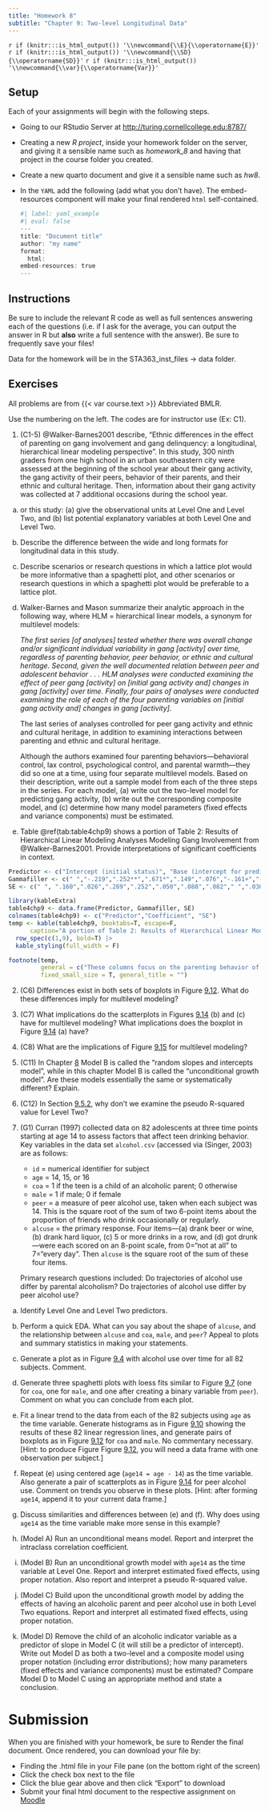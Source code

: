 ```yaml
---
title: "Homework 8"
subtitle: "Chapter 9: Two-level Longitudinal Data"
---
```


`r if (knitr:::is_html_output()) '\\newcommand{\\E}{\\operatorname{E}}'`
`r if (knitr:::is_html_output()) '\\newcommand{\\SD}{\\operatorname{SD}}'`
`r if (knitr:::is_html_output()) '\\newcommand{\\var}{\\operatorname{Var}}'`


## Setup

Each of your assignments will begin with the following steps.

-   Going to our RStudio Server at <http://turing.cornellcollege.edu:8787/>

-   Creating a new *R project*, inside your homework folder on the server, and giving it a sensible name such as *homework_8* and having that project in the course folder you created. 

-   Create a new quarto document and give it a sensible name such as *hw8*.

-   In the `YAML` add the following (add what you don't have). The embed-resources component will make your final rendered `html` self-contained.

    ```r
#| label: yaml_example
#| eval: false
---
title: "Document title"
author: "my name"
format:
  html:
    embed-resources: true
---
    ```

## Instructions

Be sure to include the relevant R code as well as full sentences answering each of the questions (i.e. if I ask for the average, you can output the answer in R but **also** write a full sentence with the answer). Be sure to frequently save your files!

Data for the homework will be in the STA363_inst_files -> data folder.

## Exercises

All problems are from {{< var course.text >}} Abbreviated BMLR. 

Use the numbering on the left. The codes are for instructor use (Ex: C1).


1. (C1-5) @Walker-Barnes2001 describe, "Ethnic differences in the effect of parenting on gang involvement and gang delinquency: a longitudinal, hierarchical linear modeling perspective".  In this study, 300 ninth graders from one high school in an urban southeastern city were assessed at the beginning of the school year about their gang activity, the gang activity of their peers, behavior of their parents, and their ethnic and cultural heritage.  Then, information about their gang activity was collected at 7 additional occasions during the school year. 

a. or this study: (a) give the observational units at Level One and Level Two, and (b) list potential explanatory variables at both Level One and Level Two.

b. Describe the difference between the wide and long formats for longitudinal data in this study.

c. Describe scenarios or research questions in which a lattice plot would be more informative than a spaghetti plot, and other scenarios or research questions in which a spaghetti plot would be preferable to a lattice plot.

d. Walker-Barnes and Mason summarize their analytic approach in the following way, where HLM = hierarchical linear models, a synonym for multilevel models:

    *The first series [of analyses] tested whether there was overall change and/or significant individual variability in gang [activity] over time, regardless of parenting behavior, peer behavior, or ethnic and cultural heritage.  Second, given the well documented relation between peer and adolescent behavior . . . HLM analyses were conducted examining the effect of peer gang [activity] on [initial gang activity and] changes in gang [activity] over time.  Finally, four pairs of analyses were conducted examining the role of each of the four parenting variables on [initial gang activity and] changes in gang [activity].*

    The last series of analyses controlled for peer gang activity and ethnic and cultural heritage, in addition to examining interactions between parenting and ethnic and cultural heritage.

    Although the authors examined four parenting behaviors---behavioral control, lax control, psychological control, and parental warmth---they did so one at a time, using four separate multilevel models.  Based on their description, write out a sample model from each of the three steps in the series.  For each model, (a) write out the two-level model for predicting gang activity, (b) write out the corresponding composite model, and (c) determine how many model parameters (fixed effects and variance components) must be estimated.


c. Table \@ref(tab:table4chp9) shows a portion of Table 2: Results of Hierarchical Linear Modeling Analyses Modeling Gang Involvement from @Walker-Barnes2001.  Provide interpretations of significant coefficients in context.

```r
Predictor <- c("Intercept (initial status)", "Base (intercept for predicting int term)", "Peer behavior", "Black ethnicity", "White/Other ethnicity", "Parenting", "Black ethnicity X parenting", "White/Other ethnicity X parenting", "Slope (change)", "Base (intercept for predicting slope term)", "Peer behavior", "Black ethnicity", "White/Other ethnicity", "Parenting", "Black ethnicity X parenting", "White/Other ethnicity X parenting")
Gammafiller <- c(" ","-.219",".252**",".671*",".149",".076","-.161+","-.026"," ",".028","-.011*","-.132*","-.059","-.015+",".048**",".016")
SE <- c(" ", ".160",".026",".289",".252",".050",".088",".082"," ",".030",".005",".054",".046",".009",".017",".015")
```

```r
library(kableExtra)
table4chp9 <- data.frame(Predictor, Gammafiller, SE)
colnames(table4chp9) <- c("Predictor","Coefficient", "SE")
temp <- kable(table4chp9, booktabs=T, escape=F, 
      caption="A portion of Table 2: Results of Hierarchical Linear Modeling Analyses Modeling Gang Involvement from Walker-Barnes and Mason (2001).") |>
  row_spec(c(1,9), bold=T) |>
  kable_styling(full_width = F)

footnote(temp, 
         general = c("These columns focus on the parenting behavior of psychological control.", "Table reports values for coefficients in the final model with all", "variables entered.  * p<.05; ** p<.01; + p<.10"),
         fixed_small_size = T, general_title = "")
```


2. (C6) Differences exist in both sets of boxplots in Figure [9.12](https://bookdown.org/roback/bookdown-BeyondMLR/ch-lon.html#fig:lon-box2).  What do these differences imply for multilevel modeling?

3. (C7) What implications do the scatterplots in Figures [9.14](https://bookdown.org/roback/bookdown-BeyondMLR/ch-lon.html#fig:lon-boxcatmat1) (b) and (c) have for multilevel modeling?  What implications does the boxplot in Figure [9.14](https://bookdown.org/roback/bookdown-BeyondMLR/ch-lon.html#fig:lon-boxcatmat1)  (a) have?

4. (C8) What are the implications of Figure [9.15](https://bookdown.org/roback/bookdown-BeyondMLR/ch-lon.html#fig:lon-boxmat1) for multilevel modeling?


5. (C11) In Chapter [8](https://bookdown.org/roback/bookdown-BeyondMLR/ch-multilevelintro.html#ch-multilevelintro) Model B is called the "random slopes and intercepts model", while in this chapter Model B is called the "unconditional growth model".  Are these models essentially the same or systematically different?  Explain.

6. (C12) In Section [9.5.2](https://bookdown.org/roback/bookdown-BeyondMLR/ch-lon.html#), why don't we examine the pseudo R-squared value for Level Two?

7. (G1) Curran (1997) collected data on 82 adolescents at three time points starting at age 14 to assess factors that affect teen drinking behavior.  Key variables in the data set `alcohol.csv` (accessed via (Singer, 2003) are as follows:
    - `id` = numerical identifier for subject
    - `age` = 14, 15, or 16
    - `coa` = 1 if the teen is a child of an alcoholic parent; 0 otherwise
    - `male` = 1 if male; 0 if female
    - `peer` = a measure of peer alcohol use, taken when each subject was 14.  This is the square root of the
      sum of two 6-point items about the proportion of friends who drink occasionally or regularly.
    - `alcuse` = the primary response.  Four items---(a) drank beer or wine, (b) drank hard liquor, (c) 5 or
      more drinks in a row, and (d) got drunk---were each scored on an 8-point scale, from 0="not at all" to
      7="every day".  Then `alcuse` is the square root of the sum of these four items. </ul>

    Primary research questions included:  Do trajectories of alcohol use differ by parental alcoholism?  Do trajectories of alcohol use differ by peer alcohol use?

a. Identify Level One and Level Two predictors.

b. Perform a quick EDA.  What can you say about the shape of `alcuse`, and the relationship between `alcuse` and `coa`, `male`, and `peer`?  Appeal to plots and summary statistics in making your statements.

c. Generate a plot as in Figure [9.4](https://bookdown.org/roback/bookdown-BeyondMLR/ch-lon.html#fig:lon-lat1) with alcohol use over time for all 82 subjects.  Comment.

d. Generate three spaghetti plots with loess fits similar to Figure [9.7](https://bookdown.org/roback/bookdown-BeyondMLR/ch-lon.html#fig:lon-spag3) (one for `coa`, one for `male`, and one after creating a binary variable from `peer`).  Comment on what you can conclude from each plot.

e. Fit a linear trend to the data from each of the 82 subjects using `age` as the time variable.  Generate histograms as in Figure [9.10](https://bookdown.org/roback/bookdown-BeyondMLR/ch-lon.html#fig:lon-histmat1) showing the results of these 82 linear regression lines, and generate pairs of boxplots as in Figure [9.12](https://bookdown.org/roback/bookdown-BeyondMLR/ch-lon.html#fig:lon-box2) for `coa` and `male`.  No commentary necessary.  [Hint: to produce Figure Figure [9.12](https://bookdown.org/roback/bookdown-BeyondMLR/ch-lon.html#fig:lon-box2), you will need a data frame with one observation per subject.]

f. Repeat (e) using centered age (`age14 = age - 14`) as the time variable.  Also generate a pair of scatterplots as in Figure [9.14](https://bookdown.org/roback/bookdown-BeyondMLR/ch-lon.html#fig:lon-boxcatmat1) for peer alcohol use.  Comment on trends you observe in these plots.  [Hint: after forming `age14`, append it to your current data frame.]

g. Discuss similarities and differences between (e) and (f).  Why does using `age14` as the time variable make more sense in this example?

h. (Model A) Run an unconditional means model.  Report and interpret the intraclass correlation coefficient.

i. (Model B) Run an unconditional growth model with `age14` as the time variable at Level One.  Report and interpret estimated fixed effects, using proper notation.  Also report and interpret a pseudo R-squared value.

j. (Model C) Build upon the unconditional growth model by adding the effects of having an alcoholic parent and peer alcohol use in both Level Two equations.  Report and interpret all estimated fixed effects, using proper notation.

k. (Model D) Remove the child of an alcoholic indicator variable as a predictor of slope in Model C (it will still be a predictor of intercept).  Write out Model D as both a two-level and a composite model using proper notation (including error distributions); how many parameters (fixed effects and variance components) must be estimated?  Compare Model D to Model C using an appropriate method and state a conclusion.

# Submission

When you are finished with your homework, be sure to Render the final document. Once rendered, you can download your file by:

-   Finding the .html file in your File pane (on the bottom right of the screen)
-   Click the check box next to the file
-   Click the blue gear above and then click "Export" to download
-   Submit your final html document to the respective assignment on [Moodle]({{< var course.moodle >}})




